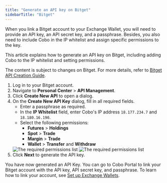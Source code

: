 ```yaml
---
title: "Generate an API key on Bitget"
sidebarTitle: "Bitget"
---
```


When you link a Bitget account to your Exchange Wallet, you will need to provide an API key, an API secret key, and a passphrase. Besides, you also need to include Cobo in the IP whitelist and assign specific permissions to the key.

This article explains how to generate an API key on Bitget, including adding Cobo to the IP whitelist and setting permissions.

<Note>The content is subject to changes on Bitget. For more details, refer to <a href="https://www.bitget.com/academy/bitget-api-trading-guideline">Bitget API Creation Guide</a>.</Note>

1. Log in to your Bitget account.
2. Navigate to **Personal Center** > **API Management**.
3. Click **Create New API** to open a dialog.
4. On the **Create New API Key** dialog, fill in all required fields. 
    - Enter a passphrase as required.
    - In the **IP Whitelist** field, enter Cobo's IP address `18.177.234.7` and `18.180.16.190`.
    - Select the following permissions:
        - **Futures** > **Holdings** 
        - **Spot** > **Trade** 
        - **Margin** > **Trade** 
        - **Wallet** > **Transfer** and **Withdraw**
    <img src="/en/images/exchange-wallet/bitget_per_1.png" className="screenshot_modal" alt="The required permissions list" />
    <img src="/en/images/exchange-wallet/bitget_per_2.png" className="screenshot_modal" alt="The required permissions list" />
5. Click **Next** to generate the API key.

You have now generated an API Key. You can go to Cobo Portal to link your Bitget account with the API key, API secret key, and passphrase. To learn how to link your account, see [Set up Exchange Wallets](/en/portal/exchange-wallets/set-up). 
